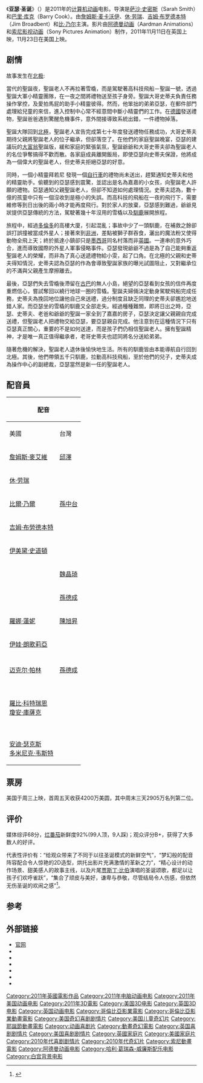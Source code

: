 {{noteTA
|T=zh-hk:亞瑟少爺救聖誕;zh-tw:聖誕快遞3D;zh-cn:亚瑟·圣诞
|G1=Show
|G2=Movie
|G3=IT
|1=zh-hk:亞瑟少爺救聖誕;zh-tw:聖誕快遞3D;zh-cn:亚瑟·圣诞
}}
{{Infobox Film
| name             = 亚瑟·圣诞
| original_name    = {{lang|en|''Arthur Christmas''}}
| image            = 
| caption          = 
| director         = [[萨沙·史密斯|萨沙·史密斯]]
| producer         = 史蒂夫·佩格勒姆<br />执行监制:戴维·斯普罗克斯顿<br />巴里·库克<br />凯文·鲁特
| writer           = 皮特·贝纳姆<br />萨沙·史密斯
| narrator         = 
| starring         = [[詹姆斯·麥艾維|詹姆斯·麦卡沃伊]]<br/>[[休·劳瑞|休·劳瑞]]<br/>[[吉姆·布罗德本特|吉姆·布罗德本特]]<br/>[[比·乃爾|比·乃尔]]
| music            = [[迈克·吉亚奇诺|迈克·吉亚奇诺]]<br/>亚当·科恩
| cinematography   = 
| editing          = 凯文·鲁特
| studio           = 阿德曼动画<br />索尼影视动画
| distributor      = {{flagicon|USA}} [[哥伦比亚电影公司|哥伦比亚电影公司]]
| released         = 2011年11月11日{{flagicon|UK}}<br />2011年11月23日{{flagicon|US}}<br />2011年12月1日{{flagicon|HK}}
| rate             = 
| runtime          = 97分鐘
| country          = {{英国}}<br />{{美国}}
| language         = [[英语|英语]]
| imdb_id          = 
| amg_id           = 
| budget           = $1亿美圆<ref>{{cite web|url=http://latimesblogs.latimes.com/entertainmentnewsbuzz/2011/11/muppets-arthur-christmas-hugo-box-office.html|title=Movie Projector: 'Breaking Dawn' to devour three new family films|last=Kaufman|first=Amy|work=[[Los_Angeles_Times|Los Angeles Times]]|publisher=[[Tribune_Company|Tribune Company]]|date=November 24, 2011|accessdate=November 24, 2011|archive-date=2013-07-27|archive-url=https://www.webcitation.org/6IQ2zudAl?url=http://latimesblogs.latimes.com/entertainmentnewsbuzz/2011/11/muppets-arthur-christmas-hugo-box-office.html|dead-url=no}}</ref>
| gross            = $146,537,847
| preceded_by      = 
| followed_by      = 
| hk_name = 亞瑟少爺救聖誕
| tw_name = 聖誕快遞3D
| cn_name = 亚瑟·圣诞
}}

《'''亚瑟·圣诞'''》（{{lang-en|''Arthur Christmas''}}）是2011年的[[计算机动画|计算机动画]]电影。导演是[[萨沙·史密斯|萨沙·史密斯]]（Sarah Smith）和[[巴里·库克|巴里·库克]]（Barry Cook）。由[[詹姆斯·麦卡沃伊|詹姆斯·麦卡沃伊]]、[[休·劳瑞|休·劳瑞]]、[[吉姆·布罗德本特|吉姆·布罗德本特]]（Jim Broadbent）和[[比·乃尔|比·乃尔]]主演。影片由[[阿德曼动画|阿德曼动画]]（Aardman Animations）和[[索尼影视动画|索尼影视动画]]（Sony Pictures Animation）制作，2011年11月11日在英国上映，11月23日在美国上映。

== 剧情 ==
故事发生在[[北极|北极]]:

當代的聖誕夜，聖誕老人不再拉著雪橇，而是駕駛著高科技飛船－聖誕一號，透過聖誕大軍小精靈團隊，在一夜之間將禮物送至孩子身旁。聖誕大哥史蒂夫負責任務操作掌控，及愛拍馬屁的助手小精靈彼得。然而，他笨拙的弟弟亞瑟，在郵件部門處理給兒童的來信，進入控制中心常不經意間中斷小精靈們的工作。在[[德國|德國]]發送禮物，聖誕爸爸遇到驚醒危機事件，意外間接導致系統出錯，一件禮物掉落。

聖誕大隊回到[[北極|北極]]，聖誕老人宣告完成第七十年度發送禮物任務成功，大哥史蒂夫期待父親將聖誕老人的位子繼承，但卻落空了。在他們的家庭聖誕晚宴，亞瑟的建議玩的[[大富翁|大富翁]]聖誕版，緩和家庭的緊張氣氛，聖誕爺爺和大哥史蒂夫卻為聖誕老人的名位爭奪搞得不歡而散。各家庭成員離開飯局，即使亞瑟向史蒂夫保證，他將成為一個偉大的聖誕老人，但史蒂夫拒絕亞瑟的好意。

同時，一個小精靈拜若尼 發現一個[[自行車|自行車]]的禮物尚未送出，趕緊通知史蒂夫和他的精靈助手。偷聽到的亞瑟感到震驚，並認出是名為嘉嘉的小女孩，向聖誕老人許願的禮物。亞瑟通知父親聖誕老人，但卻不知道如何處理情況。史蒂夫認為，數十億的孩童中只有一個沒收到是極小的失誤。而高科技的飛船在一夜的飛行下，需要維修等到日出後的兩小時才能再度飛行。對於家人的放棄，亞瑟感到難過，爺爺見狀提供亞瑟傳統的方法，駕駛著幾十年沒用的雪橇以及[[馴鹿|馴鹿]]展開旅程。

旅程中，經過[[多倫多|多倫多]]的高樓大廈，引起混亂；事故中少了一頭馴鹿，在補救之餘卻誤打誤撞被當成外星人；接著來到[[非洲|非洲]]，差點被獅子群吞食，灑出的魔法粉又使得動物全飛上天；終於抵達小鎮卻只是[[墨西哥|墨西哥]]同名村落而非[[英國|英國]]。一連串的意外巧合，進而導致國際的外星人軍事侵略事件。亞瑟發現爺爺不過是為了自己能夠重返聖誕老人的榮耀，而非為了真心送遞禮物給小雯，起了口角。在北極的父親和史蒂夫得知情況，史蒂夫認為亞瑟的作為會導致聖誕家族的曝光試圖阻止，又對繼承位的不滿與父親產生摩擦離去。

最後，亞瑟們失去雪橇後滯留在[[古巴|古巴]]的無人小島，絕望的亞瑟看到女孩的信件再度重燃信心，嘗試奪回以繞行地球一圈的雪橇。聖誕夫婦倆決定動身駕駛飛船完成任務，史蒂夫為挽回地位讓他自己來送禮，過分制度且缺乏同理的史蒂夫卻尷尬地送錯人家。而亞瑟坐的雪橇的馴鹿又全部走失。經過種種難關，即將日出之時，亞瑟、史蒂夫、老爸和爺爺的聖誕一家全到了嘉嘉的房子，亞瑟決定讓父親親自完成送禮，但聖誕老人把禮物交給亞瑟，要亞瑟親自完成。他注意到在這種情況下只有亞瑟真正關心，重要的不是如何送達，而是孩子們仍相信聖誕老人。擁有聖誕精神，才是唯一真正值得繼承者，老哥史蒂夫也認同將名分送給弟弟。

隨著危機的解決，聖誕老人退休後愉快地生活。所有的馴鹿皆由本能導航自行回到北極。其後，他們帶領五千只馴鹿，拉動高科技飛船，至於他們的兒子，史蒂夫成為操作中心的副總裁，亞瑟當然是新一任的聖誕老人。

== 配音員 ==
{| class="wikitable"
!colspan=2|配音
!rowspan=2|角色
|-
!美國
!台灣
|-
|[[詹姆斯·麥艾維|詹姆斯·麥艾維]]
|[[邱澤|邱澤]]
|亞瑟/台譯：阿舍（Arthur Claus）
|-
|[[休·劳瑞|休·劳瑞]]
|
|史蒂文/台譯：史提（Steven "Steve" Claus）
|-
|[[比·乃爾|比爾·乃爾]]
|[[孫中台|孫中台]]
|聖誕爺爺/台譯：阿公（Grandsanta）
|-
|[[吉姆·布勞德本特|吉姆·布勞德本特]]
|
|馬爾科姆“聖誕”老人（Malcolm "Santa" Claus）
|-
|[[伊美黛·史道頓|伊美黛·史道頓]]
|
|瑪格麗特（Margaret Claus）
|-
|{{link-en|艾希莉·簡森|Ashley_Jensen}}
|[[魏晶琦|魏晶琦]]
|包小林（Bryony Shelfley）
|-
|{{link-en|馬克·沃頓|Marc_Wootton}}
|[[孫德成|孫德成]]
|彼德（Peter）
|-
|[[羅娜·蓮妮|羅娜·蓮妮]]
|[[陳旭昇|陳旭昇]]
|北極電腦（North Pole Computer）
|-
|[[伊娃·朗歌莉亞|伊娃·朗歌莉亞]]
|
|老大（Chief De Silva）
|-
|{{link-en|拉莫娜·馬昆斯|Ramona_Marquez}}
|
|格文/台譯：小文（Gwen Hines）
|-
|[[迈克尔·帕林|迈克尔·帕林]]
|[[孫德成|孫德成]]
|爾尼（Ernie Clicker）
|-
|{{link-en|傑瑞·蘭伯特|Jerry_Lambert_(actor)}}
|
|NORAD（N.O.R.A.D.）
|-
|{{link-en|山吉威·巴斯卡爾|Sanjeev_Bhaskar}}<br />[[羅比·科特瑞恩|羅比·科特瑞恩]]<br />[[瓊安·庫薩克|瓊安·庫薩克]]<br />{{link-en|萊斯·搭比|Rhys_Darby}}<br />{{link-en|珍·霍洛克斯|Jane_Horrocks}}<br />{{link-en|伊恩·馬克奇|Iain_McKee}}<br />[[安迪·瑟克斯|安迪·瑟克斯]]<br />[[多米尼克·韦斯特|多米尼克·韦斯特]]
|
|其他精靈
|}

== 票房 ==
美国于周三上映，首周五天收获4200万美圆，其中周末三天2905万名列第二位。

== 评价 ==
媒体综评68分，[[烂番茄|烂番茄]]新鲜度92%(99人顶，9人踩)；观众评分B+，获得了大多数人的好评。

代表性评价有：“给观众带来了不同于以往圣诞模式的新鲜空气”，“梦幻般的配音阵容配合令人惊艳的2D造型，烘托出影片充满激情的革新之力”，“精心设计的动作场景、甜美感人的故事主线，以及片尾[[贾斯丁·比伯|贾斯丁·比伯]]演唱的圣诞颂歌，都足以让孩子们欢呼雀跃”，“集合了顽皮与美好，谦卑与恭敬，尽管结局令人伤感，但依然无伤圣诞的欢闹之感”<ref>{{cite web|title=本周新片：《布偶》《亚瑟的圣诞节》《雨果》|url=http://ent.sina.com.cn/m/f/2011-11-28/ba3493478.shtml|author=新浪娱乐|date=2011年11月28日|accessdate=2011-11-28|archive-date=2011-12-24|archive-url=https://web.archive.org/web/20111224184926/http://ent.sina.com.cn/m/f/2011-11-28/ba3493478.shtml|dead-url=no}}</ref>。

== 参考 ==
{{reflist}}

== 外部链接 ==
*[http://www.arthurchristmas.com/ 官网]{{Wayback|url=http://www.arthurchristmas.com/ |date=20110628040006 }}
* {{IMDb title|1430607|Arthur Christmas}}
* {{bcdb title|131013|Arthur Christmas}}
* {{Allmovie title|497586|Arthur Christmas}}
* {{Rotten-tomatoes|arthur_christmas|Arthur Christmas}}
* {{Mojo title|arthurchristmas|Arthur Christmas}}
* {{Metacritic film|arthur-christmas}}

{{索尼動畫}}
{{DEFAULTSORT:Arthur Christmas}}
[[Category:2011年英國電影作品|Category:2011年英國電影作品]]
[[Category:2011年电脑动画电影|Category:2011年电脑动画电影]]
[[Category:2011年美国动画电影|Category:2011年美国动画电影]]
[[Category:2011年3D電影|Category:2011年3D電影]]
[[Category:美国3D电影|Category:美国3D电影]]
[[Category:英国3D电影|Category:英国3D电影]]
[[Category:英国动画电影|Category:英国动画电影]]
[[Category:哥倫比亞影業電影|Category:哥倫比亞影業電影]]
[[Category:哥倫比亞影業動畫電影|Category:哥倫比亞影業動畫電影]]
[[Category:美国奇幻喜剧剧情片|Category:美国奇幻喜剧剧情片]]
[[Category:美国儿童奇幻片|Category:美国儿童奇幻片]]
[[Category:耶誕節動畫電影|Category:耶誕節動畫電影]]
[[Category:动画喜剧片|Category:动画喜剧片]]
[[Category:動畫奇幻電影|Category:動畫奇幻電影]]
[[Category:英国喜剧剧情片|Category:英国喜剧剧情片]]
[[Category:美国喜剧剧情片|Category:美国喜剧剧情片]]
[[Category:英國家庭片|Category:英國家庭片]]
[[Category:美國家庭片|Category:美國家庭片]]
[[Category:2010年代喜剧剧情片|Category:2010年代喜剧剧情片]]
[[Category:2010年代奇幻片|Category:2010年代奇幻片]]
[[Category:索尼動畫電影|Category:索尼動畫電影]]
[[Category:阿德曼动画电影|Category:阿德曼动画电影]]
[[Category:哈利·葛瑞森-威廉斯配乐电影|Category:哈利·葛瑞森-威廉斯配乐电影]]
[[Category:白宫背景电影|Category:白宫背景电影]]